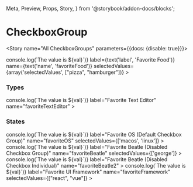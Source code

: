   Meta,
  Preview,
  Props,
  Story,
} from '@storybook/addon-docs/blocks';


<Meta component={CheckboxGroup} title="Components/Molecules/Form Controls/CheckboxGroup"/>

# CheckboxGroup
<Description of={CheckboxGroup} />
<Props of={CheckboxGroup} />

<Story name="All CheckboxGroups" parameters={{docs: {disable: true}}}>
  <form id="formOne">
    <CheckboxGroup
      className={text('className', '')}
      disabled={boolean('disabled', false)}
      errorClass={text('errorClass', '')}
      errorMsg={text('errorMsg', '')}
      formId={text('formId', 'formOne')}
      handleChange={val => console.log(`The value is ${val}`)}
      label={text('label', 'Favorite Food')}
      name={text('name', 'favoriteFood')}
      selectedValues={array('selectedValues', ["pizza", "hamburger"])}
    >
      <Checkbox
        label='Pizza'
        value='pizza'
      />
      <Checkbox
        label='Hotdog'
        value='hotdog'
      />
      <Checkbox
        label='Hamburger'
        value='hamburger'
      />
      <Checkbox
        label='Coleslaw'
        value='coleslaw'
      />
    </CheckboxGroup>
  </form>
</Story>

### Types
<Preview>
  <Story name="CheckboxGroup Types">
    <form id="formTwo">
      <CheckboxGroup
        formId="formTwo"
        handleChange={val => console.log(`The value is ${val}`)}
        label="Favorite Text Editor"
        name="favoriteTextEditor"
      >
        <Checkbox
          label="Vim"
          value="vim"
        />
        <Checkbox
          label="Emacs"
          value="emacs"
        />
        <Checkbox
         label="VS Code"
         value="vscode"
        />
        <Checkbox
          label="Atom"
          value="atom"
        />
      </CheckboxGroup>
    </form>
  </Story>
</Preview>

### States
<Preview>
  <Story name="CheckboxGroup States">
    <form id="formThree">
      <CheckboxGroup
        formId="formThree"
        handleChange={val => console.log(`The value is ${val}`)}
        label="Favorite OS (Default Checkbox Group)"
        name="favoriteOS"
        selectedValues={['macos', 'linux']}
      >
        <Checkbox
          label="macOS"
          value="macos"
        />
        <Checkbox
          label="Windows"
          value="windows"
        />
        <Checkbox
         label="Linux"
         value="linux"
        />
      </CheckboxGroup>
      <CheckboxGroup
        disabled
        formId="formThree"
        handleChange={val => console.log(`The value is ${val}`)}
        label="Favorite Beatle (Disabled Checkbox Group)"
        name="favoriteBeatle"
        selectedValues={['george']}
      >
        <Checkbox
         label="John Lennon"
         value="john"
        />
        <Checkbox
          label="Paul Mccartney"
          value="paul"
        />
        <Checkbox
         label="George Harrison"
         value="george"
        />
        <Checkbox
          label="Ringo Starr"
          value="ringo"
        />
      </CheckboxGroup>
      <CheckboxGroup
        formId="formThree"
        handleChange={val => console.log(`The value is ${val}`)}
        label="Favorite Beatle (Disabled Checkbox Individual)"
        name="favoriteBeatle2"
      >
        <Checkbox
         label="John Lennon"
         value="john"
        />
        <Checkbox
          label="Paul Mccartney"
          value="paul"
        />
        <Checkbox
         label="George Harrison"
         value="george"
        />
        <Checkbox
          label="Ringo Starr (Disabled)"
          value="ringo"
          disabled
        />
      </CheckboxGroup>
      <CheckboxGroup
        errorMsg="Unable to set Vuejs as favorite framework."
        formId="formThree"
        handleChange={val => console.log(`The value is ${val}`)}
        label="Favorite UI Framework"
        name="favoriteFramework"
        selectedValues={["react", "vue"]}
      >
        <Checkbox
         label="React"
         value="react"
        />
        <Checkbox
          label="AngularJS"
          value="angularjs"
        />
        <Checkbox
         label="Angular"
         value="angular"
        />
        <Checkbox
          label="Vue"
          value="vue"
        />
      </CheckboxGroup>
    </form>
  </Story>
</Preview>
